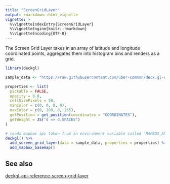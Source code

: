 ```yaml
---
title: "ScreenGridLayer"
output: rmarkdown::html_vignette
vignette: >
  %\VignetteIndexEntry{ScreenGridLayer}
  %\VignetteEngine{knitr::rmarkdown}
  %\VignetteEncoding{UTF-8}
---
```


The Screen Grid Layer takes in an array of latitude and longitude coordinated points, aggregates them into histogram bins and renders as a grid.

```r
library(deckgl)

sample_data <- "https://raw.githubusercontent.com/uber-common/deck.gl-data/master/website/sf-bike-parking.json"

properties <- list(
  pickable = FALSE,
  opacity = 0.8,
  cellSizePixels = 50,
  minColor = c(0, 0, 0, 0),
  maxColor = c(0, 180, 0, 255),
  getPosition = get_position(coordinates = "COORDINATES"),
  getWeight = JS("d => d.SPACES")
)

# reads mapbox api token from an environment variable called 'MAPBOX_API_TOKEN'
deckgl() %>%
  add_screen_grid_layer(data = sample_data, properties = properties) %>%
  add_mapbox_basemap()
```

## See also

[deckgl-api-reference-screen-grid-layer](https://deck.gl/#/documentation/deckgl-api-reference/layers/screen-grid-layer)
